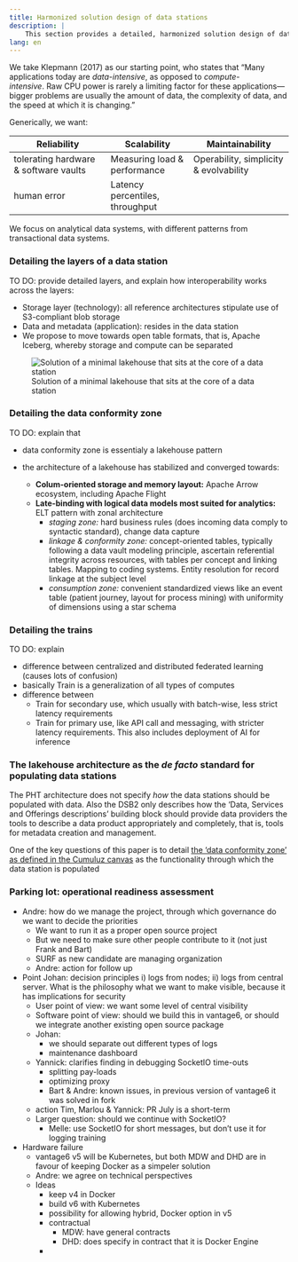 ```yaml
---
title: Harmonized solution design of data stations
description: |
    This section provides a detailed, harmonized solution design of data stations and data hubs in federated data systems for secondary use of health data.
lang: en
---
```



We take Klepmann (2017) as our starting point, who states that "Many applications today are _data-intensive_, as opposed to _compute-intensive_. Raw CPU power is rarely a limiting factor for these applications—bigger problems are usually the amount of data, the complexity of data, and the speed at which it is changing."

Generically, we want:

| Reliability                           | Scalability                     | Maintainability                        |
| ------------------------------------- | ------------------------------- | -------------------------------------- |
| tolerating hardware & software vaults | Measuring load & performance    | Operability, simplicity & evolvability |
| human error                           | Latency percentiles, throughput |                                        |

We focus on analytical data systems, with different patterns from transactional data systems.



### Detailing the layers of a data station

TO DO: provide detailed layers, and explain how interoperability works across the layers:

- Storage layer (technology): all reference architectures stipulate use of S3-compliant blob storage
- Data and metadata (application): resides in the data station
- We propose to move towards open table formats, that is, Apache Iceberg, whereby storage and compute can be separated

![Solution of a minimal lakehouse that sits at the core of a data station](./images/minimal-lakehouse.png){#fig-minimal-lakehouse}


### Detailing the data conformity zone

TO DO: explain that

- data conformity zone is essentialy a lakehouse pattern
- the architecture of a lakehouse has stabilized and converged towards:

  - **Colum-oriented storage and memory layout:** Apache Arrow ecosystem, including Apache Flight
  - **Late-binding with logical data models most suited for analytics:** ELT pattern with zonal architecture
    - *staging zone:* hard business rules (does incoming data comply to syntactic standard), change data capture 
    - *linkage & conformity zone:* concept-oriented tables, typically following a data vault modeling principle, ascertain referential integrity across resources, with tables per concept and linking tables. Mapping to coding systems. Entity resolution for record linkage at the subject level
    - *consumption zone:* convenient standardized views like an event table (patient journey, layout for process mining) with uniformity of dimensions using a star schema

### Detailing the trains

TO DO: explain

- difference between centralized and distributed federated learning (causes lots of confusion)
- basically Train is a generalization of all types of computes
- difference between
  - Train for secondary use, which usually with batch-wise, less strict latency requirements
  - Train for primary use, like API call and messaging, with stricter latency requirements. This also includes deployment of AI for inference


### The lakehouse architecture as the _de facto_ standard for populating data stations
The PHT architecture does not specify _how_ the data stations should be populated with data. Also the DSB2 only describes how the 'Data, Services and Offerings descriptions' building block should provide data providers the tools to describe a data product appropriately and completely, that is, tools for metadata creation and management.

One of the key questions of this paper is to detail [the 'data conformity zone' as defined in the Cumuluz canvas](https://www.vzvz.nl/media/downloads/canvas-voor-databeschikbaarheid-v11-003pdf/download) as the functionality through which the data station is populated


### Parking lot: operational readiness assessment

- Andre: how do we manage the project, through which governance do we want to decide the priorities
  - We want to run it as a proper open source project
  - But we need to make sure other people contribute to it (not just Frank and Bart)
  - SURF as new candidate are managing organization
  - Andre: action for follow up
- Point Johan: decision principles i) logs from nodes; ii) logs from central server. What is the philosophy what we want to make visible, because it has implications for security
  - User point of view: we want some level of central visibility
  - Software point of view: should we build this in vantage6, or should we integrate another existing open source package
  - Johan:
    - we should separate out different types of logs
    - maintenance dashboard
  - Yannick: clarifies finding in debugging SocketIO time-outs  
    - splitting pay-loads
    - optimizing proxy
    - Bart & Andre: known issues, in previous version of vantage6 it was solved in fork
  - action Tim, Marlou & Yannick: PR July is a short-term
  - Larger question: should we continue with SocketIO?
    - Melle: use SocketIO for short messages, but don't use it for logging training
- Hardware failure
  - vantage6 v5 will be Kubernetes, but both MDW and DHD are in favour of keeping Docker as a simpeler solution
  - Andre: we agree on technical perspectives
  - Ideas
    - keep v4 in Docker
    - build v6 with Kubernetes
    - possibility for allowing hybrid, Docker option in v5
    - contractual
      - MDW: have general contracts
      - DHD: does specify in contract that it is Docker Engine
    - 